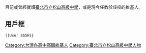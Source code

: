 目前或曾經就讀[[臺北市立松山高級中學|臺北市立松山高級中學]]，或是現今任教於該校的維基人。

== 用戶框 ==
 <nowiki>{{User SSSH}}</nowiki>

[[Category:台灣各高中高職維基人|Category:台灣各高中高職維基人]]
[[Category:臺北市立松山高級中學人物|Category:臺北市立松山高級中學人物]]